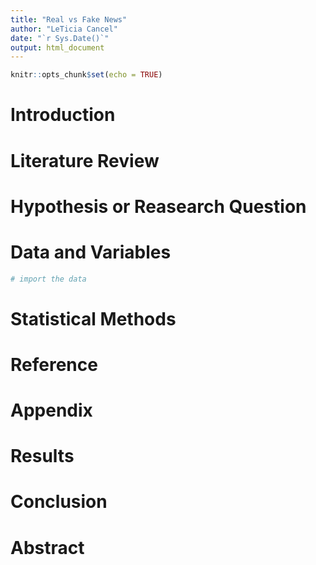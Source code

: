 ```yaml
---
title: "Real vs Fake News"
author: "LeTicia Cancel"
date: "`r Sys.Date()`"
output: html_document
---
```


```r
knitr::opts_chunk$set(echo = TRUE)
```


# Introduction


# Literature Review


# Hypothesis or Reasearch Question


# Data and Variables

```r
# import the data

```



# Statistical Methods



# Reference



# Appendix


# Results


# Conclusion



# Abstract






